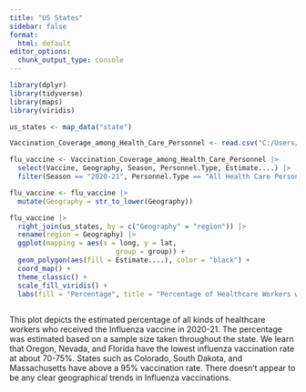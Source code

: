 ```yaml
---
title: "US States"
sidebar: false
format:
  html: default
editor_options: 
  chunk_output_type: console
---
```


```r

library(dplyr)
library(tidyverse)
library(maps)
library(viridis)

us_states <- map_data("state")

Vaccination_Coverage_among_Health_Care_Personnel <- read.csv("C:/Users/abbyh/Downloads/MSCS 264/Vaccination_Coverage_among_Health_Care_Personnel.csv")
```

```r

flu_vaccine <- Vaccination_Coverage_among_Health_Care_Personnel |>
  select(Vaccine, Geography, Season, Personnel.Type, Estimate....) |>
  filter(Season == "2020-21", Personnel.Type == "All Health Care Personnel")

flu_vaccine <- flu_vaccine |>
  mutate(Geography = str_to_lower(Geography))
```

```r

flu_vaccine |>
  right_join(us_states, by = c("Geography" = "region")) |>
  rename(region = Geography) |>
  ggplot(mapping = aes(x = long, y = lat,
                          group = group)) + 
  geom_polygon(aes(fill = Estimate....), color = "black") +
  coord_map() +
  theme_classic() +
  scale_fill_viridis() +
  labs(fill = "Percentage", title = "Percentage of Healthcare Workers with the Influenza Vaccine in 2020-21", caption = "healthdata.gov")
  
```

This plot depicts the estimated percentage of all kinds of healthcare workers who received the Influenza vaccine in 2020-21. The percentage was estimated based on a sample size taken throughout the state. We learn that Oregon, Nevada, and Florida have the lowest influenza vaccination rate at about 70-75%. States such as Colorado, South Dakota, and Massachusetts have above a 95% vaccination rate. There doesn't appear to be any clear geographical trends in Influenza vaccinations.
